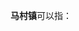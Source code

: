 '''马村镇'''可以指：
{{PRC admin/disambig|14/05/81/107/000|37/08/29/105/000|51/11/26/201/000}}
{{disambig|cat=三字中国镇名消歧义}}